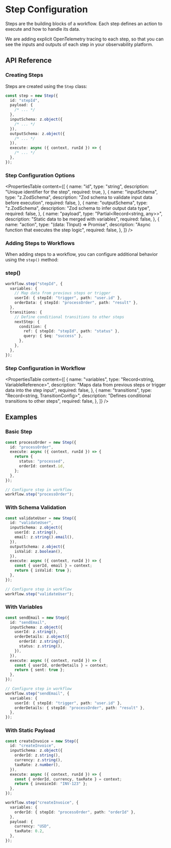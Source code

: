 # Step Configuration

Steps are the building blocks of a workflow. Each step defines an action to execute and how to handle its data.

We are adding explicit OpenTelemetry tracing to each step, so that you can see the inputs and outputs of each step in your observability platform.

## API Reference

### Creating Steps

Steps are created using the `Step` class:

```ts showLineNumbers copy
const step = new Step({
  id: "stepId",
  payload: {
    /* ... */
  },
  inputSchema: z.object({
    /* ... */
  }),
  outputSchema: z.object({
    /* ... */
  }),
  execute: async ({ context, runId }) => {
    /* ... */
  },
});
```

### Step Configuration Options

<PropertiesTable
  content={[
    {
      name: "id",
      type: "string",
      description: "Unique identifier for the step",
      required: true,
    },
    {
      name: "inputSchema",
      type: "z.ZodSchema",
      description: "Zod schema to validate input data before execution",
      required: false,
    },
    {
      name: "outputSchema",
      type: "z.ZodSchema",
      description: "Zod schema to infer output data type",
      required: false,
    },
    {
      name: "payload",
      type: "Partial<Record<string, any>>",
      description: "Static data to be merged with variables",
      required: false,
    },
    {
      name: "action",
      type: "(data: TInput) => Promise<TOutput>",
      description: "Async function that executes the step logic",
      required: false,
    },
  ]}
/>

### Adding Steps to Workflows

When adding steps to a workflow, you can configure additional behavior using the `step()` method:

### step()

```ts showLineNumbers copy
workflow.step("stepId", {
  variables: {
    // Map data from previous steps or trigger
    userId: { stepId: "trigger", path: "user.id" },
    orderData: { stepId: "processOrder", path: "result" },
  },
  transitions: {
    // Define conditional transitions to other steps
    nextStep: {
      condition: {
        ref: { stepId: "stepId", path: "status" },
        query: { $eq: "success" },
      },
    },
  },
});
```

### Step Configuration in Workflow

<PropertiesTable
  content={[
    {
      name: "variables",
      type: "Record<string, VariableReference>",
      description:
        "Maps data from previous steps or trigger data into the step input",
      required: false,
    },
    {
      name: "transitions",
      type: "Record<string, TransitionConfig>",
      description: "Defines conditional transitions to other steps",
      required: false,
    },
  ]}
/>

## Examples

### Basic Step

```ts showLineNumbers copy
const processOrder = new Step({
  id: "processOrder",
  execute: async ({ context, runId }) => {
    return {
      status: "processed",
      orderId: context.id,
    };
  },
});

// Configure step in workflow
workflow.step("processOrder");
```

### With Schema Validation

```ts showLineNumbers copy
const validateUser = new Step({
  id: "validateUser",
  inputSchema: z.object({
    userId: z.string(),
    email: z.string().email(),
  }),
  outputSchema: z.object({
    isValid: z.boolean(),
  }),
  execute: async ({ context, runId }) => {
    const { userId, email } = context;
    return { isValid: true };
  },
});

// Configure step in workflow
workflow.step("validateUser");
```

### With Variables

```ts showLineNumbers copy
const sendEmail = new Step({
  id: "sendEmail",
  inputSchema: z.object({
    userId: z.string(),
    orderDetails: z.object({
      orderId: z.string(),
      status: z.string(),
    }),
  }),
  execute: async ({ context, runId }) => {
    const { userId, orderDetails } = context;
    return { sent: true };
  },
});

// Configure step in workflow
workflow.step("sendEmail", {
  variables: {
    userId: { stepId: "trigger", path: "user.id" },
    orderDetails: { stepId: "processOrder", path: "result" },
  },
});
```

### With Static Payload

```ts showLineNumbers copy
const createInvoice = new Step({
  id: "createInvoice",
  inputSchema: z.object({
    orderId: z.string(),
    currency: z.string(),
    taxRate: z.number(),
  }),
  execute: async ({ context, runId }) => {
    const { orderId, currency, taxRate } = context;
    return { invoiceId: "INV-123" };
  },
});

workflow.step("createInvoice", {
  variables: {
    orderId: { stepId: "processOrder", path: "orderId" },
  },
  payload: {
    currency: "USD",
    taxRate: 0.2,
  },
});
```
